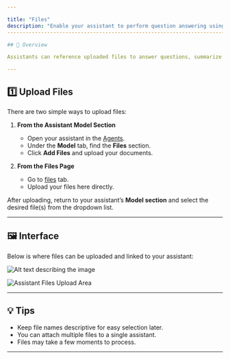 ```yaml
---

title: "Files"
description: "Enable your assistant to perform question answering using uploaded files."
----------------------------------------------------------------------------------------

## 🧩 Overview

Assistants can reference uploaded files to answer questions, summarize content, or provide context-aware responses. You can upload documents like PDFs, text files, or notes, and then connect them to your assistant’s model.

---
```


## 1️⃣ Upload Files

There are two simple ways to upload files:

1. **From the Assistant Model Section**

   * Open your assistant in the [Agents](https://app.pranthora.firstpeak.ai/agents).
   * Under the **Model** tab, find the **Files** section.
   * Click **Add Files** and upload your documents.

2. **From the Files Page**

   * Go to [files](https://app.pranthora.firstpeak.ai/files) tab.
   * Upload your files here directly.

After uploading, return to your assistant’s **Model section** and select the desired file(s) from the dropdown list.

---

## 🖼️ Interface

Below is where files can be uploaded and linked to your assistant:

![Alt text describing the image](/images/assistant_files.png)

<Image src="/images/assistants-files-section.png" alt="Assistant Files Upload Area" />

---

## 💡 Tips

* Keep file names descriptive for easy selection later.
* You can attach multiple files to a single assistant.
* Files may take a few moments to process.

---
